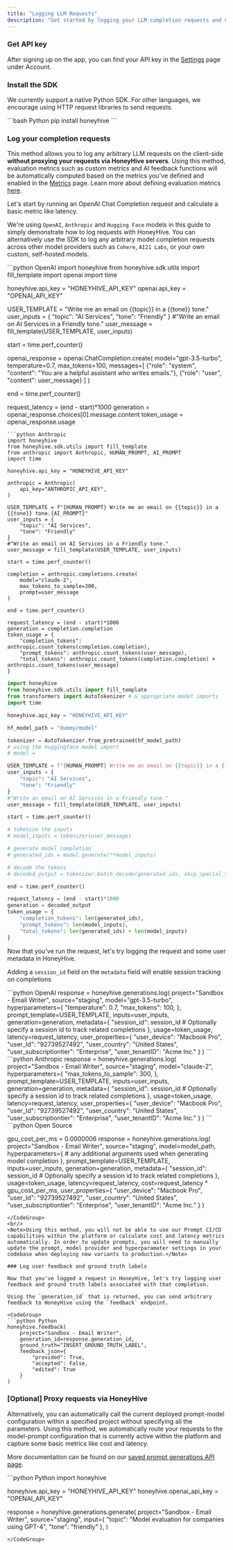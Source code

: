 ```yaml
---
title: "Logging LLM Requests"
description: "Get started by logging your LLM completion requests and user feedback with HoneyHive."
---
```



### Get API key

After signing up on the app, you can find your API key in the [Settings](https://app.honeyhive.ai/settings/account) page under Account.

### Install the SDK

We currently support a native Python SDK. For other languages, we encourage using HTTP request libraries to send requests.

<CodeGroup>
```bash Python
pip install honeyhive
```
</CodeGroup>

### Log your completion requests

This method allows you to log any arbitrary LLM requests on the client-side **without proxying your requests via HoneyHive servers**. Using this method, evaluation metrics such as custom metrics and AI feedback functions will be automatically computed based on the metrics you've defined and enabled in the [Metrics](https://app.honeyhive.ai/metrics) page. Learn more about defining evaluation metrics [here](/evaluation).

Let's start by running an OpenAI Chat Completion request and calculate a basic metric like latency.

<Note>We're using `OpenAI`, `Anthropic` and `Hugging Face` models in this guide to simply demonstrate how to log requests with HoneyHive. You can alternatively use the SDK to log any arbitrary model completion requests across other model providers such as `Cohere`, `AI21 Labs`, or your own custom, self-hosted models.</Note>

<CodeGroup>
```python OpenAI
import honeyhive
from honeyhive.sdk.utils import fill_template
import openai
import time

honeyhive.api_key = "HONEYHIVE_API_KEY"
openai.api_key = "OPENAI_API_KEY"

USER_TEMPLATE = "Write me an email on {{topic}} in a {{tone}} tone."
user_inputs = {
    "topic": "AI Services",
    "tone": "Friendly"
}
#"Write an email on AI Services in a Friendly tone."
user_message = fill_template(USER_TEMPLATE, user_inputs)

start = time.perf_counter()

openai_response = openai.ChatCompletion.create(
    model="gpt-3.5-turbo",
    temperature=0.7,
    max_tokens=100,
    messages=[
      {"role": "system", "content": "You are a helpful assistant who writes emails."},
      {"role": "user", "content": user_message}
    ]
)

end = time.perf_counter()

request_latency = (end - start)*1000
generation = openai_response.choices[0].message.content
token_usage = openai_response.usage
```
```python Anthropic
import honeyhive
from honeyhive.sdk.utils import fill_template
from anthropic import Anthropic, HUMAN_PROMPT, AI_PROMPT
import time

honeyhive.api_key = "HONEYHIVE_API_KEY"

anthropic = Anthropic(
    api_key="ANTHROPIC_API_KEY",
)

USER_TEMPLATE = f"{HUMAN_PROMPT} Write me an email on {{topic}} in a {{tone}} tone.{AI_PROMPT}"
user_inputs = {
    "topic": "AI Services",
    "tone": "Friendly"
}
#"Write an email on AI Services in a Friendly tone."
user_message = fill_template(USER_TEMPLATE, user_inputs)

start = time.perf_counter()

completion = anthropic.completions.create(
    model="claude-2",
    max_tokens_to_sample=300,
    prompt=user_message
)

end = time.perf_counter()

request_latency = (end - start)*1000
generation = completion.completion
token_usage = {
    "completion_tokens": anthropic.count_tokens(completion.completion),
    "prompt_tokens": anthropic.count_tokens(user_message),
    "total_tokens": anthropic.count_tokens(completion.completion) + anthropic.count_tokens(user_message)
}
```
```python Open Source
import honeyhive
from honeyhive.sdk.utils import fill_template
from transformers import AutoTokenizer # & appropriate model imports
import time

honeyhive.api_key = "HONEYHIVE_API_KEY"

hf_model_path = "dummy/model"

tokenizer = AutoTokenizer.from_pretrained(hf_model_path)
# using the huggingface model import
# model = 

USER_TEMPLATE = f"{HUMAN_PROMPT} Write me an email on {{topic}} in a {{tone}} tone.{AI_PROMPT}"
user_inputs = {
    "topic": "AI Services",
    "tone": "Friendly"
}
#"Write an email on AI Services in a Friendly tone."
user_message = fill_template(USER_TEMPLATE, user_inputs)

start = time.perf_counter()

# tokenize the inputs
# model_inputs = tokenizer(user_message)

# generate model completion
# generated_ids = model.generate(**model_inputs)

# decode the tokens
# decoded_output = tokenizer.batch_decode(generated_ids, skip_special_tokens=True)[0]

end = time.perf_counter()

request_latency = (end - start)*1000
generation = decoded_output
token_usage = {
    "completion_tokens": len(generated_ids),
    "prompt_tokens": len(model_inputs),
    "total_tokens": len(generated_ids) + len(model_inputs)
}
```
</CodeGroup>

Now that you've run the request, let's try logging the request and some user metadata in HoneyHive. 

<Note>Adding a `session_id` field on the `metadata` field will enable session tracking on completions</Note>

<CodeGroup>
```python OpenAI
response = honeyhive.generations.log(
    project="Sandbox - Email Writer",
    source="staging",
    model="gpt-3.5-turbo",
    hyperparameters={
        "temperature": 0.7,
        "max_tokens": 100,
    },
    prompt_template=USER_TEMPLATE,
    inputs=user_inputs,
    generation=generation,
    metadata={
        "session_id": session_id  # Optionally specify a session id to track related completions
    },
    usage=token_usage,
    latency=request_latency,
    user_properties={
        "user_device": "Macbook Pro",
        "user_Id": "92739527492",
        "user_country": "United States",
        "user_subscriptiontier": "Enterprise",
        "user_tenantID": "Acme Inc."
    }
)
```
```python Anthropic
response = honeyhive.generations.log(
    project="Sandbox - Email Writer",
    source="staging",
    model="claude-2",
    hyperparameters={
        "max_tokens_to_sample": 300,
    },
    prompt_template=USER_TEMPLATE,
    inputs=user_inputs,
    generation=generation,
    metadata={
        "session_id": session_id  # Optionally specify a session id to track related completions
    },
    usage=token_usage,
    latency=request_latency,
    user_properties={
        "user_device": "Macbook Pro",
        "user_Id": "92739527492",
        "user_country": "United States",
        "user_subscriptiontier": "Enterprise",
        "user_tenantID": "Acme Inc."
    }
)
```
```python Open Source

gpu_cost_per_ms = 0.0000006
response = honeyhive.generations.log(
    project="Sandbox - Email Writer",
    source="staging",
    model=model_path,
    hyperparameters={
        # any additional arguments used when generating model completion
    },
    prompt_template=USER_TEMPLATE,
    inputs=user_inputs,
    generation=generation,
    metadata={
        "session_id": session_id  # Optionally specify a session id to track related completions
    },
    usage=token_usage,
    latency=request_latency,
    cost=request_latency * gpu_cost_per_ms,
    user_properties={
        "user_device": "Macbook Pro",
        "user_Id": "92739527492",
        "user_country": "United States",
        "user_subscriptiontier": "Enterprise",
        "user_tenantID": "Acme Inc."
    }
)
```
</CodeGroup>
<br/>
<Note>Using this method, you will not be able to use our Prompt CI/CD capabilities within the platform or calculate cost and latency metrics automatically. In order to update prompts, you will need to manually update the prompt, model provider and hyperparamater settings in your codebase when deploying new variants to production.</Note>

### Log user feedback and ground truth labels

Now that you've logged a request in HoneyHive, let's try logging user feedback and ground truth labels associated with that completion. 

Using the `generation_id` that is returned, you can send arbitrary feedback to HoneyHive using the `feedback` endpoint.

<CodeGroup>
```python Python
honeyhive.feedback(
    project="Sandbox - Email Writer",
    generation_id=response.generation_id,
    ground_truth="INSERT_GROUND_TRUTH_LABEL",
    feedback_json={
        "provided": True,
        "accepted": False,
        "edited": True
    }
)
```
</CodeGroup>

### [Optional] Proxy requests via HoneyHive

Alternatively, you can automatically call the current deployed prompt-model configuration within a specified project without specifying all the parameters. Using this method, we automatically route your requests to the model-prompt configuration that is currently active within the platform and capture some basic metrics like cost and latency.

More documentation can be found on our [saved prompt generations API page](/api-reference/generations/post_saved).

<CodeGroup>
```python Python
import honeyhive

honeyhive.api_key = "HONEYHIVE_API_KEY"
honeyhive.openai_api_key = "OPENAI_API_KEY"

response = honeyhive.generations.generate(
    project="Sandbox - Email Writer",
    source="staging",
    input={
        "topic": "Model evaluation for companies using GPT-4",
        "tone": "friendly"
    },
)
```
</CodeGroup>
